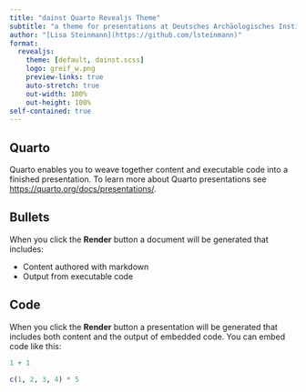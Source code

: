 ```yaml
---
title: "dainst Quarto Revealjs Theme"
subtitle: "a theme for presentations at Deutsches Archäologisches Institut"
author: "[Lisa Steinmann](https://github.com/lsteinmann)"
format: 
  revealjs: 
    theme: [default, dainst.scss]
    logo: greif_w.png
    preview-links: true
    auto-stretch: true
    out-width: 100%
    out-height: 100%
self-contained: true
---
```


## Quarto

Quarto enables you to weave together content and executable code into a finished presentation. To learn more about Quarto presentations see <https://quarto.org/docs/presentations/>.

## Bullets

When you click the **Render** button a document will be generated that includes:

-   Content authored with markdown
-   Output from executable code

## Code

When you click the **Render** button a presentation will be generated that includes both content and the output of embedded code. You can embed code like this:

```r
1 + 1

c(1, 2, 3, 4) * 5
```
